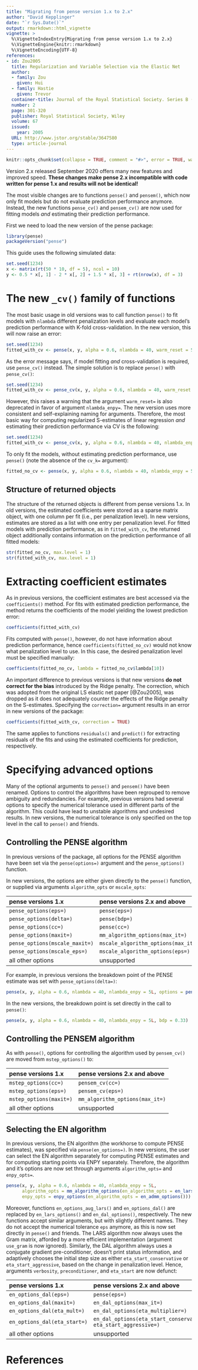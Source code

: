 ```yaml
---
title: "Migrating from pense version 1.x to 2.x"
author: "David Kepplinger"
date: "`r Sys.Date()`"
output: rmarkdown::html_vignette
vignette: >
  %\VignetteIndexEntry{Migrating from pense version 1.x to 2.x}
  %\VignetteEngine{knitr::rmarkdown}
  %\VignetteEncoding{UTF-8}
references:
- id: Zou2005
  title: Regularization and Variable Selection via the Elastic Net
  author:
  - family: Zou
    given: Hui
  - family: Hastie
    given: Trevor
  container-title: Journal of the Royal Statistical Society. Series B (Statistical Methodology)
  number: 2
  page: 301-320
  publisher: Royal Statistical Society, Wiley
  volume: 67
  issued:
    year: 2005
  URL: http://www.jstor.org/stable/3647580
  type: article-journal
---
```


```r
knitr::opts_chunk$set(collapse = TRUE, comment = "#>", error = TRUE, warning = TRUE)
```

Version 2.x released September 2020 offers many new features and improved speed.
**These changes make pense 2.x incompatible with code written for pense 1.x and results will not be identical!**

The most visible changes are to functions `pense()` and `pensem()`, which now only fit models but do not evaluate prediction performance anymore.
Instead, the new functions `pense_cv()` and `pensem_cv()` are now used for fitting models *and* estimating their prediction performance.

First we need to load the new version of the pense package:
```r
library(pense)
packageVersion("pense")
```

This guide uses the following simulated data:
```r
set.seed(1234)
x <- matrix(rt(50 * 10, df = 5), ncol = 10)
y <- 0.5 * x[, 1] - 2 * x[, 2] + 1.5 * x[, 3] + rt(nrow(x), df = 3)
```

# The new `_cv()` family of functions

The most basic usage in old versions was to call function `pense()` to fit models with `nlambda` different penalization levels and evaluate each model's prediction performance with K-fold cross-validation.
In the new version, this will now raise an error:

```r
set.seed(1234)
fitted_with_cv <- pense(x, y, alpha = 0.6, nlambda = 40, warm_reset = 5L, cv_k = 5)
```

As the error message says, if model fitting *and* cross-validation is required, use `pense_cv()` instead.
The simple solution is to replace `pense()` with `pense_cv()`:

```r
set.seed(1234)
fitted_with_cv <- pense_cv(x, y, alpha = 0.6, nlambda = 40, warm_reset = 5L, cv_k = 5)
```

However, this raises a warning that the argument `warm_reset=` is also deprecated in favor of argument `nlambda_enpy=`.
The new version uses more consistent and self-explaining naming for arguments.
Therefore, the most basic way for computing regularized S-estimates of linear regression *and* estimating their prediction performance via CV is the following:

```r
set.seed(1234)
fitted_with_cv <- pense_cv(x, y, alpha = 0.6, nlambda = 40, nlambda_enpy = 5L, cv_k = 5)
```

To only fit the models, without estimating prediction performance, use `pense()` (note the absence of the `cv_k=` argument):

```r
fitted_no_cv <- pense(x, y, alpha = 0.6, nlambda = 40, nlambda_enpy = 5L)
```

## Structure of returned objects

The structure of the returned objects is different from pense versions 1.x.
In old versions, the estimated coefficients were stored as a sparse matrix object, with one column per fit (i.e., per penalization level).
In new versions, estimates are stored as a list with one entry per penalization level.
For fitted models with prediction performance, as in `fitted_with_cv`, the returned object additionally contains information on the prediction performance of all fitted models:

```r
str(fitted_no_cv, max.level = 1)
str(fitted_with_cv, max.level = 1)
```

# Extracting coefficient estimates

As in previous versions, the coefficient estimates are best accessed via the `coefficients()` method.
For fits with estimated prediction performance, the method returns the coefficients of the model yielding the lowest prediction error:

```r
coefficients(fitted_with_cv)
```

Fits computed with `pense()`, however, do not have information about prediction performance, hence `coefficients(fitted_no_cv)` would not know what penalization level to use.
In this case, the desired penalization level must be specified manually:

```r
coefficients(fitted_no_cv, lambda = fitted_no_cv$lambda[10])
```

An important difference to previous versions is that new versions **do not correct for the bias** introduced by the Ridge penalty.
The correction, which was adopted from the original LS elastic net paper [@Zou2005], was dropped as it does not adequately counter the effects of the Ridge penalty on the S-estimates.
Specifying the `correction=` argument results in an error in new versions of the package:

```r
coefficients(fitted_with_cv, correction = TRUE)
```

The same applies to functions `residuals()` and `predict()` for extracting residuals of the fits and using the estimated coefficients for prediction, respectively.

# Specifying advanced options

Many of the optional arguments to `pense()` and `pensem()` have been renamed.
Options to control the algorithms have been regrouped to remove ambiguity and redundancies.
For example, previous versions had several options to specify the numerical tolerance used in different parts of the algorithm.
This could have lead to unstable algorithms and undesired results.
In new versions, the numerical tolerance is only specified on the top level in the call to `pense()` and friends.

## Controlling the PENSE algorithm

In previous versions of the package, all options for the PENSE algorithm have been set via the `pense(options=)` argument and the `pense_options()` function.

In new versions, the options are either given directly to the `pense()` function, or supplied via arguments `algorithm_opts` or `mscale_opts`:

pense versions 1.x                                       pense versions 2.x and above
------------------------------------------------         ----------------------------------
`pense_options(eps=)`                                    `pense(eps=)`
`pense_options(delta=)`                                  `pense(bdp=)`
`pense_options(cc=)`                                     `pense(cc=)`
`pense_options(maxit=)`                                  `mm_algorithm_options(max_it=)`
`pense_options(mscale_maxit=)`                           `mscale_algorithm_options(max_it=)`
`pense_options(mscale_eps=)`                             `mscale_algorithm_options(eps=)`
all other options                                        unsupported

For example, in previous versions the breakdown point of the PENSE estimate was set with `pense_options(delta=)`:

```r
pense(x, y, alpha = 0.6, nlambda = 40, nlambda_enpy = 5L, options = pense_options(delta = 0.33))
```

In the new versions, the breakdown point is set directly in the call to `pense()`:

```r
pense(x, y, alpha = 0.6, nlambda = 40, nlambda_enpy = 5L, bdp = 0.33)
```


## Controlling the PENSEM algorithm

As with `pense()`, options for controlling the algorithm used by `pensem_cv()` are moved from `mstep_options()` to:

pense versions 1.x                                       pense versions 2.x and above
------------------------------------------------         ----------------------------------
`mstep_options(cc=)`                                     `pensem_cv(cc=)`
`mstep_options(eps=)`                                    `pensem_cv(eps=)`
`mstep_options(maxit=)`                                  `mm_algorithm_options(max_it=)`
all other options                                        unsupported


## Selecting the EN algorithm

In previous versions, the EN algorithm (the workhorse to compute PENSE estimates), was specified via `pense(en_options=)`.
In new versions, the user can select the EN algorithm separately for computing PENSE estimates and for computing starting points via ENPY separately.
Therefore, the algorithm and it's options are now set through arguments `algorithm_opts=` and `enpy_opts=`.

```r
pense(x, y, alpha = 0.6, nlambda = 40, nlambda_enpy = 5L,
      algorithm_opts = mm_algorithm_options(en_algorithm_opts = en_lars_options()),
      enpy_opts = enpy_options(en_algorithm_opts = en_admm_options()))
```

Moreover, functions `en_options_aug_lars()` and `en_options_dal()` are replaced by `en_lars_options()` and `en_dal_options()`, respectively.
The new functions accept similar arguments, but with slightly different names.
They do not accept the numerical tolerance `eps` anymore, as this is now set directly in `pense()` and friends.
The LARS algorithm now always uses the Gram matrix, afforded by a more efficient implementation (argument `use_gram` is now ignored).
Similarly, the DAL algorithm always uses a conjugate gradient pre-conditioner, doesn't print status information, and adaptively chooses the initial step size as either `eta_start_conservative` or `eta_start_aggressive`, based on the change in penalization level.
Hence, arguments `verbosity`, `preconditioner`, and `eta_start` are now defunct:

pense versions 1.x                                       pense versions 2.x and above
------------------------------------------------         ----------------------------------
`en_options_dal(eps=)`                                   `pense(eps=)`
`en_options_dal(maxit=)`                                 `en_dal_options(max_it=)`
`en_options_dal(eta_mult=)`                              `en_dal_options(eta_multiplier=)`
`en_options_dal(eta_start=)`                             `en_dal_options(eta_start_conservative=, eta_start_aggressive=)`
all other options                                        unsupported


# References
